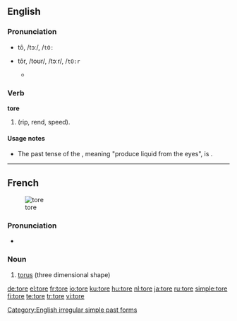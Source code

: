 {{also|Tore}}
==English==

===Pronunciation===
* {{a|RP}} tô, /tɔː/, /<tt>tO:</tt>
* {{a|US}} tôr, /toʊr/, /tɔːr/, /<tt>tO:r</tt>
** {{rhymes|ɔː(r)}}

===Verb===
'''tore'''

# {{simple past of|[[tear]]|nodot=9}} (rip, rend, speed).

====Usage notes====
* The past tense of the {{term|tear}}, meaning "produce liquid from the eyes", is {{term|teared}}.

[[Category:English irregular simple past forms]]

----

==French==
{{wikipedia|lang=fr}}
[[Image:Torus.jpg|thumb|tore]]

===Pronunciation===
* {{IPA|/tɔʁ/|lang=fr}}

===Noun===
{{infl|fr|noun|g=m}}

# [[torus]] (three dimensional shape)

{{tbot entry|French|torus|2008|April|fr}}

[[de:tore]]
[[el:tore]]
[[fr:tore]]
[[io:tore]]
[[ku:tore]]
[[hu:tore]]
[[nl:tore]]
[[ja:tore]]
[[ru:tore]]
[[simple:tore]]
[[fi:tore]]
[[te:tore]]
[[tr:tore]]
[[vi:tore]]